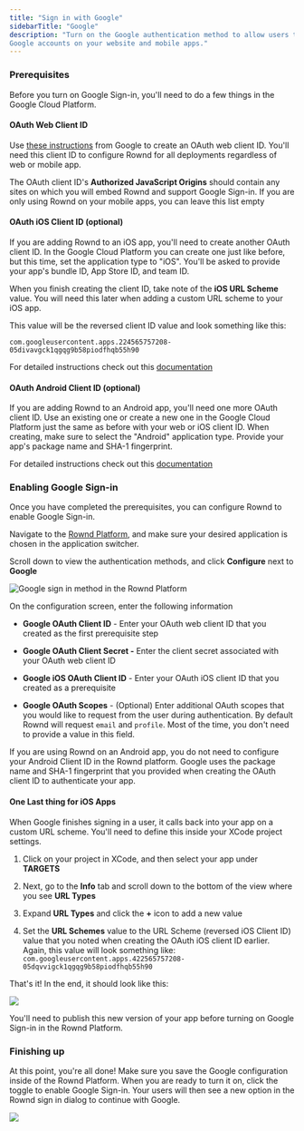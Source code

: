 ```yaml
---
title: "Sign in with Google"
sidebarTitle: "Google"
description: "Turn on the Google authentication method to allow users to sign in with their
Google accounts on your website and mobile apps."
---
```


### Prerequisites

Before you turn on Google Sign-in, you'll need to do a few things in the Google
Cloud Platform.

#### OAuth Web Client ID

Use
[these instructions](https://support.google.com/workspacemigrate/answer/9222992?hl=en)
from Google to create an OAuth web client ID. You'll need this client ID to
configure Rownd for all deployments regardless of web or mobile app.

The OAuth client ID's **Authorized JavaScript Origins** should contain any sites
on which you will embed Rownd and support Google Sign-in. If you are only using
Rownd on your mobile apps, you can leave this list empty

#### OAuth iOS Client ID (optional)

If you are adding Rownd to an iOS app, you'll need to create another OAuth
client ID. In the Google Cloud Platform you can create one just like before, but
this time, set the application type to "iOS". You'll be asked to provide your
app's bundle ID, App Store ID, and team ID.

When you finish creating the client ID, take note of the **iOS URL Scheme**
value. You will need this later when adding a custom URL scheme to your iOS app.

This value will be the reversed client ID value and look something like this:

```
com.googleusercontent.apps.224565757208-05divavgck1qgqg9b58piodfhqb55h90
```

For detailed instructions check out this
[documentation](https://support.google.com/cloud/answer/6158849?hl=en#zippy=%2Cnative-applications%2Cios)

#### OAuth Android Client ID (optional)

If you are adding Rownd to an Android app, you'll need one more OAuth client ID.
Use an existing one or create a new one in the Google Cloud Platform just the
same as before with your web or iOS client ID. When creating, make sure to
select the "Android" application type. Provide your app's package name and SHA-1
fingerprint.

For detailed instructions check out this
[documentation](https://support.google.com/cloud/answer/6158849?hl=en#zippy=%2Cnative-applications%2Candroid)

### Enabling Google Sign-in

Once you have completed the prerequisites, you can configure Rownd to enable
Google Sign-in.

Navigate to the [Rownd Platform](https://app.rownd.io), and make sure your
desired application is chosen in the application switcher.

Scroll down to view the authentication methods, and click **Configure** next to
**Google**

![Google sign in method in the Rownd Platform](/images/Screen20Shot202022-10-1120at201.26.4020PM.png)

On the configuration screen, enter the following information

- **Google OAuth Client ID** \- Enter your OAuth web client ID that you created
  as the first prerequisite step

- **Google OAuth Client Secret -** Enter the client secret associated with your
  OAuth web client ID

- **Google iOS OAuth Client ID** \- Enter your OAuth iOS client ID that you
  created as a prerequisite

- **Google OAuth Scopes** \- (Optional) Enter additional OAuth scopes that you
  would like to request from the user during authentication. By default Rownd
  will request `email` and `profile`. Most of the time, you don't need to
  provide a value in this field.

If you are using Rownd on an Android app, you do not need to configure your
Android Client ID in the Rownd platform. Google uses the package name and SHA-1
fingerprint that you provided when creating the OAuth client ID to authenticate
your app.

#### One Last thing for iOS Apps

When Google finishes signing in a user, it calls back into your app on a custom
URL scheme. You'll need to define this inside your XCode project settings.

1. Click on your project in XCode, and then select your app under **TARGETS**

2. Next, go to the **Info** tab and scroll down to the bottom of the view where
   you see **URL Types**

3. Expand **URL Types** and click the **+** icon to add a new value

4. Set the **URL Schemes** value to the URL Scheme (reversed iOS Client ID)
   value that you noted when creating the OAuth iOS client ID earlier. Again,
   this value will look something like:
   `com.googleusercontent.apps.422565757208-05dqvvigck1qgqg9b58piodfhqb55h90`

That's it! In the end, it should look like this:

![](/images/image.png)

You'll need to publish this new version of your app before turning on Google
Sign-in in the Rownd Platform.

### Finishing up

At this point, you're all done! Make sure you save the Google configuration
inside of the Rownd Platform. When you are ready to turn it on, click the toggle
to enable Google Sign-in. Your users will then see a new option in the Rownd
sign in dialog to continue with Google.

![](/images/image.png)
